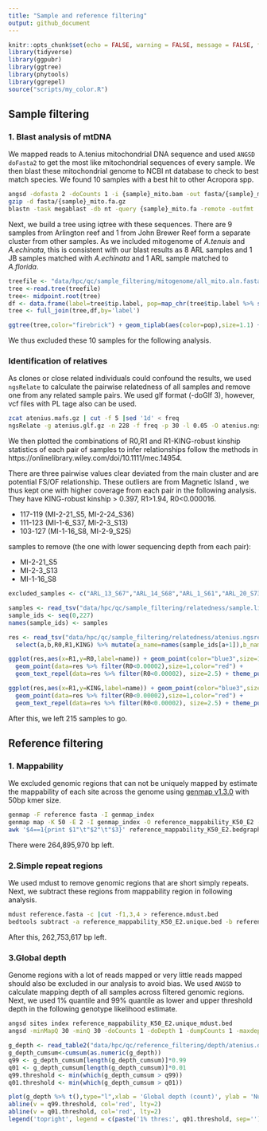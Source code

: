 ```yaml
---
title: "Sample and reference filtering"
output: github_document
---
```


```r
knitr::opts_chunk$set(echo = FALSE, warning = FALSE, message = FALSE, fig.retina = 2)
library(tidyverse)
library(ggpubr)
library(ggtree)
library(phytools)
library(ggrepel)
source("scripts/my_color.R")
```

## Sample filtering

### 1. Blast analysis of mtDNA
We mapped reads to A.tenius mitochondrial DNA sequence and used `ANGSD doFasta2` to get the most like mitochondrial sequences of every sample. We then blast these mitochondrial genome to NCBI nt database to check to best match species. We found 10 samples with a best hit to other Acropora spp.

```bash
angsd -dofasta 2 -doCounts 1 -i {sample}_mito.bam -out fasta/{sample}_mito
gzip -d fasta/{sample}_mito.fa.gz
blastn -task megablast -db nt -query {sample}_mito.fa -remote -outfmt  '6 qseqid sseqid pident mismatch gapopen evalue staxids sscinames scomnames sskingdoms stitle' -out {sample}.blast
```

Next, we build a tree using iqtree with these sequences. There are 9 samples from Arlington reef and 1 from John Brewer Reef form a separate cluster from other samples. As we included mitogenome of *A.tenuis* and *A.echinata*, this is consistent with our blast results as 8 ARL samples and 1 JB samples matched with *A.echinata* and 1 ARL sample matched to *A.florida*.

```r
treefile <- "data/hpc/qc/sample_filtering/mitogenome/all_mito.aln.fasta.treefile"
tree <-read.tree(treefile)
tree<- midpoint.root(tree) 
df <- data.frame(label=tree$tip.label, pop=map_chr(tree$tip.label %>% str_split("_|-"), first))
tree <- full_join(tree,df,by='label') 

ggtree(tree,color="firebrick") + geom_tiplab(aes(color=pop),size=1.1) + scale_color_manual(values = site_colors(), guide=F)
```

We thus excluded these 10 samples for the following analysis.

### Identification of relatives

As clones or close related individuals could confound the results, we used `ngsRelate` to calculate the pairwise relatedness of all samples and remove one from any related sample pairs. We used glf format (-doGlf 3), however, vcf files with PL tage also can be used.

```bash
zcat atenius.mafs.gz | cut -f 5 |sed '1d' < freq
ngsRelate -g atenius.glf.gz -n 228 -f freq -p 30 -l 0.05 -O atenius.ngsrelate.txt
```

We then plotted the combinations of R0,R1 and R1-KING-robust kinship statistics of each pair of samples to infer relationships follow the methods in https://onlinelibrary.wiley.com/doi/10.1111/mec.14954.

There are three pairwise values clear deviated from the main cluster and are potential FS/OF relationship. These outliers are from Magnetic Island , we thus kept one with higher coverage from each pair in the following analysis. They have KING-robust kinship > 0.397, R1>1.94, R0<0.000016.

 - 117-119 (MI-2-21_S5, MI-2-24_S36)
 - 111-123 (MI-1-6_S37, MI-2-3_S13)
 - 103-127 (MI-1-16_S8, MI-2-9_S25)
 
 samples to remove (the one with lower sequencing depth from each pair):
 
 - MI-2-21_S5
 - MI-2-3_S13
 - MI-1-16_S8

```r
excluded_samples <- c("ARL_13_S67","ARL_14_S68","ARL_1_S61","ARL_20_S73","ARL_21_S74","ARL_22_S75","ARL_23_S76","ARL_3_S63","ARL_5_S65","JB_5_S5")

samples <- read_tsv("data/hpc/qc/sample_filtering/relatedness/sample.list",col_names = F) %>% select(X1) %>% pull
sample_ids <- seq(0,227)
names(sample_ids) <- samples

res <- read_tsv("data/hpc/qc/sample_filtering/relatedness/atenius.ngsrelate.txt") %>% 
  select(a,b,R0,R1,KING) %>% mutate(a_name=names(sample_ids[a+1]),b_name=names(sample_ids[b+1]), type=ifelse(substr(a_name,1,3)==substr(b_name,1,3),"within","between"),name=paste(a_name,b_name,sep = " - ")) %>% filter(!a_name %in% excluded_samples,! b_name %in% excluded_samples)

ggplot(res,aes(x=R1,y=R0,label=name)) + geom_point(color="blue3",size=1)+
  geom_point(data=res %>% filter(R0<0.00002),size=1,color="red") +
  geom_text_repel(data=res %>% filter(R0<0.00002), size=2.5) + theme_pubr()

ggplot(res,aes(x=R1,y=KING,label=name)) + geom_point(color="blue3",size=1) + 
  geom_point(data=res %>% filter(R0<0.00002),size=1,color="red") +
  geom_text_repel(data=res %>% filter(R0<0.00002), size=2.5) + theme_pubr()
```

After this, we left 215 samples to go.

## Reference filtering

### 1. Mappability

We excluded genomic regions that can not be uniquely mapped by estimate the mappability of each site across the genome using [genmap v1.3.0](https://github.com/cpockrandt/genmap) with 50bp kmer size.

```bash
genmap -F reference fasta -I genmap_index
genmap map -K 50 -E 2 -I genmap_index -O reference_mappability_K50_E2 -t -w -bg
awk '$4==1{print $1"\t"$2"\t"$3}' reference_mappability_K50_E2.bedgraph > reference_mappability_K50_E2.unique.bed
```

There were 264,895,970 bp left.


### 2.Simple repeat regions

We used mdust to remove genomic regions that are short simply repeats. Next, we subtract these regions from mappability region in following analysis.

```bash
mdust reference.fasta -c |cut -f1,3,4 > reference.mdust.bed
bedtools subtract -a reference_mappability_K50_E2.unique.bed -b reference.mdust.bed
```

After this, 262,753,617 bp left.

### 3.Global depth

Genome regions with a lot of reads mapped or very little reads mapped should also be excluded in our analysis to avoid bias. We used `ANGSD` to calculate mapping depth of all samples across filtered genomic regions. Next, we used 1% quantile and 99% quantile as lower and upper threshold depth in the following genotype likelihood estimate.

```bash
angsd sites index reference_mappability_K50_E2.unique_mdust.bed
angsd -minMapQ 30 -minQ 30 -doCounts 1 -doDepth 1 -dumpCounts 1 -maxdepth 3000 -b ind215_bam.list -out atenius  -nThreads 20 -sites reference_mappability_K50_E2.unique_mdust.bed
```

```r
g_depth <- read_table2("data/hpc/qc/reference_filtering/depth/atenius.depthGlobal", col_names = F, col_types = cols("X3002"=col_skip()))
g_depth_cumsum<-cumsum(as.numeric(g_depth))
q99 <- g_depth_cumsum[length(g_depth_cumsum)]*0.99
q01 <- g_depth_cumsum[length(g_depth_cumsum)]*0.01
q99.threshold <- min(which(g_depth_cumsum > q99))
q01.threshold <- min(which(g_depth_cumsum > q01))

plot(g_depth %>% t(),type="l",xlab = 'Global depth (count)', ylab = 'Number of sites')
abline(v = q99.threshold, col='red', lty=2)
abline(v = q01.threshold, col='red', lty=2)
legend('topright', legend = c(paste('1% thres:', q01.threshold, sep=''), paste('99% thres: ', q99.threshold, sep='')),  bty = "n")

```
